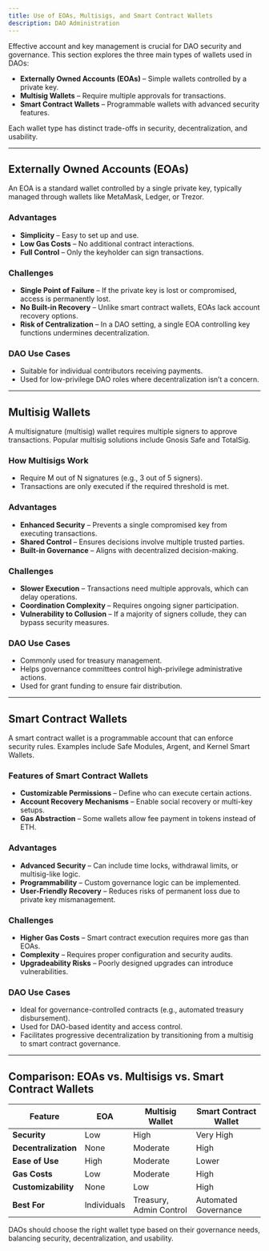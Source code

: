 ```yaml
---
title: Use of EOAs, Multisigs, and Smart Contract Wallets
description: DAO Administration
---
```


Effective account and key management is crucial for DAO security and governance. This section explores the three main types of wallets used in DAOs:  

- **Externally Owned Accounts (EOAs)** – Simple wallets controlled by a private key.  
- **Multisig Wallets** – Require multiple approvals for transactions.  
- **Smart Contract Wallets** – Programmable wallets with advanced security features.  

Each wallet type has distinct trade-offs in security, decentralization, and usability.  

---

## Externally Owned Accounts (EOAs)  

An EOA is a standard wallet controlled by a single private key, typically managed through wallets like MetaMask, Ledger, or Trezor.  

### Advantages  
- **Simplicity** – Easy to set up and use.  
- **Low Gas Costs** – No additional contract interactions.  
- **Full Control** – Only the keyholder can sign transactions.  

### Challenges  
- **Single Point of Failure** – If the private key is lost or compromised, access is permanently lost.  
- **No Built-in Recovery** – Unlike smart contract wallets, EOAs lack account recovery options.  
- **Risk of Centralization** – In a DAO setting, a single EOA controlling key functions undermines decentralization.  

### DAO Use Cases  
- Suitable for individual contributors receiving payments.  
- Used for low-privilege DAO roles where decentralization isn’t a concern.  

---

## Multisig Wallets  

A multisignature (multisig) wallet requires multiple signers to approve transactions. Popular multisig solutions include Gnosis Safe and TotalSig.  

### How Multisigs Work  
- Require M out of N signatures (e.g., 3 out of 5 signers).  
- Transactions are only executed if the required threshold is met.  

### Advantages  
- **Enhanced Security** – Prevents a single compromised key from executing transactions.  
- **Shared Control** – Ensures decisions involve multiple trusted parties.  
- **Built-in Governance** – Aligns with decentralized decision-making.  

### Challenges  
- **Slower Execution** – Transactions need multiple approvals, which can delay operations.  
- **Coordination Complexity** – Requires ongoing signer participation.  
- **Vulnerability to Collusion** – If a majority of signers collude, they can bypass security measures.  

### DAO Use Cases  
- Commonly used for treasury management.  
- Helps governance committees control high-privilege administrative actions.  
- Used for grant funding to ensure fair distribution.  

---

## Smart Contract Wallets  

A smart contract wallet is a programmable account that can enforce security rules. Examples include Safe Modules, Argent, and Kernel Smart Wallets.  

### Features of Smart Contract Wallets  
- **Customizable Permissions** – Define who can execute certain actions.  
- **Account Recovery Mechanisms** – Enable social recovery or multi-key setups.  
- **Gas Abstraction** – Some wallets allow fee payment in tokens instead of ETH.  

### Advantages  
- **Advanced Security** – Can include time locks, withdrawal limits, or multisig-like logic.  
- **Programmability** – Custom governance logic can be implemented.  
- **User-Friendly Recovery** – Reduces risks of permanent loss due to private key mismanagement.  

### Challenges  
- **Higher Gas Costs** – Smart contract execution requires more gas than EOAs.  
- **Complexity** – Requires proper configuration and security audits.  
- **Upgradeability Risks** – Poorly designed upgrades can introduce vulnerabilities.  

### DAO Use Cases  
- Ideal for governance-controlled contracts (e.g., automated treasury disbursement).  
- Used for DAO-based identity and access control.  
- Facilitates progressive decentralization by transitioning from a multisig to smart contract governance.  

---

## Comparison: EOAs vs. Multisigs vs. Smart Contract Wallets  

| **Feature**            | **EOA**  | **Multisig Wallet** | **Smart Contract Wallet** |
|-------------------|------|----------------|----------------------|
| **Security** | Low | High | Very High |
| **Decentralization** | None | Moderate | High |
| **Ease of Use** | High | Moderate | Lower |
| **Gas Costs** | Low | Moderate | High |
| **Customizability** | None | Low | High |
| **Best For** | Individuals | Treasury, Admin Control | Automated Governance |

DAOs should choose the right wallet type based on their governance needs, balancing security, decentralization, and usability.  

